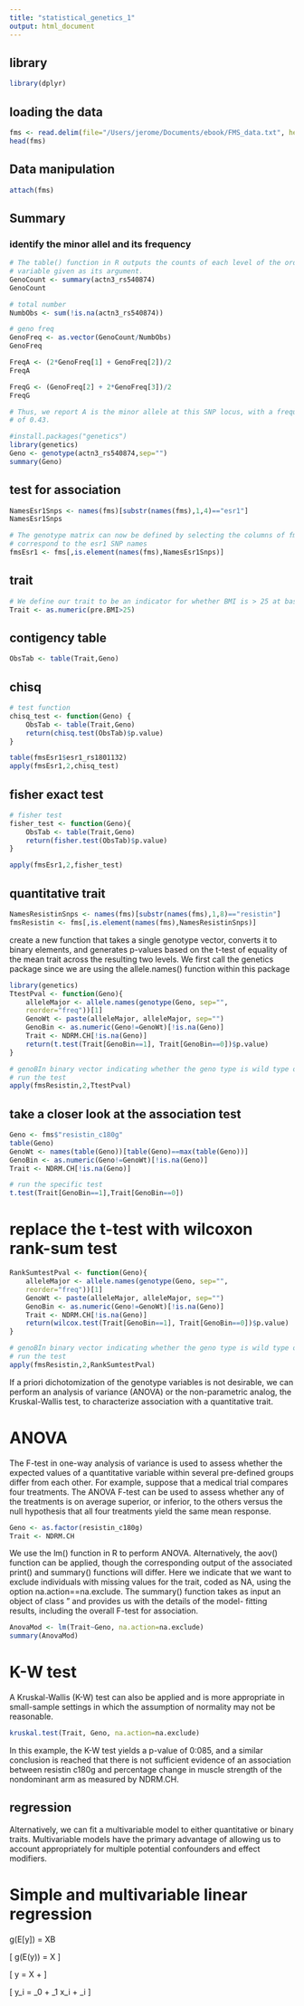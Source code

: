 ```yaml
---
title: "statistical_genetics_1"
output: html_document
---
```


## library
```r
library(dplyr)

```

## loading the data
```r
fms <- read.delim(file="/Users/jerome/Documents/ebook/FMS_data.txt", header=T, sep="\t")\
head(fms)
```

## Data manipulation
```r
attach(fms)
```


## Summary
### identify the minor allel and its frequency
```r
# The table() function in R outputs the counts of each level of the ordinal
# variable given as its argument.
GenoCount <- summary(actn3_rs540874)
GenoCount

# total number
NumbObs <- sum(!is.na(actn3_rs540874))

# geno freq
GenoFreq <- as.vector(GenoCount/NumbObs)
GenoFreq
```

```r
FreqA <- (2*GenoFreq[1] + GenoFreq[2])/2
FreqA
```

```r
FreqG <- (GenoFreq[2] + 2*GenoFreq[3])/2
FreqG
```

```r
# Thus, we report A is the minor allele at this SNP locus, with a frequency
# of 0.43.
```

```r
#install.packages("genetics")
library(genetics)
Geno <- genotype(actn3_rs540874,sep="")
summary(Geno)
```

## test for association
```r
NamesEsr1Snps <- names(fms)[substr(names(fms),1,4)=="esr1"]
NamesEsr1Snps

# The genotype matrix can now be defined by selecting the columns of fms that
# correspond to the esr1 SNP names
fmsEsr1 <- fms[,is.element(names(fms),NamesEsr1Snps)]
```

## trait
```r
# We define our trait to be an indicator for whether BMI is > 25 at baseline:
Trait <- as.numeric(pre.BMI>25)

```

## contigency table
```r
ObsTab <- table(Trait,Geno)
```

## chisq
```r
# test function
chisq_test <- function(Geno) {
    ObsTab <- table(Trait,Geno)
    return(chisq.test(ObsTab)$p.value)
}

table(fmsEsr1$esr1_rs1801132)
apply(fmsEsr1,2,chisq_test)
```

## fisher exact test
```r
# fisher test
fisher_test <- function(Geno){
    ObsTab <- table(Trait,Geno)
    return(fisher.test(ObsTab)$p.value)
}

apply(fmsEsr1,2,fisher_test)
```


## quantitative trait
```r
NamesResistinSnps <- names(fms)[substr(names(fms),1,8)=="resistin"]
fmsResistin <- fms[,is.element(names(fms),NamesResistinSnps)]
```
create a new function that takes a single genotype vector, converts
it to binary elements, and generates p-values based on the t-test of equality
of the mean trait across the resulting two levels. We first call the genetics
package since we are using the allele.names() function within this package

```r
library(genetics)
TtestPval <- function(Geno){
    alleleMajor <- allele.names(genotype(Geno, sep="",
    reorder="freq"))[1]
    GenoWt <- paste(alleleMajor, alleleMajor, sep="")
    GenoBin <- as.numeric(Geno!=GenoWt)[!is.na(Geno)]
    Trait <- NDRM.CH[!is.na(Geno)]
    return(t.test(Trait[GenoBin==1], Trait[GenoBin==0])$p.value)
}

# genoBIn binary vector indicating whether the geno type is wild type or not
# run the test
apply(fmsResistin,2,TtestPval)

```

## take a closer look at the association test
```r
Geno <- fms$"resistin_c180g"
table(Geno)
GenoWt <- names(table(Geno))[table(Geno)==max(table(Geno))]
GenoBin <- as.numeric(Geno!=GenoWt)[!is.na(Geno)]
Trait <- NDRM.CH[!is.na(Geno)]

# run the specific test 
t.test(Trait[GenoBin==1],Trait[GenoBin==0])

```


# replace the t-test with wilcoxon rank-sum test
```r
RankSumtestPval <- function(Geno){
    alleleMajor <- allele.names(genotype(Geno, sep="",
    reorder="freq"))[1]
    GenoWt <- paste(alleleMajor, alleleMajor, sep="")
    GenoBin <- as.numeric(Geno!=GenoWt)[!is.na(Geno)]
    Trait <- NDRM.CH[!is.na(Geno)]
    return(wilcox.test(Trait[GenoBin==1], Trait[GenoBin==0])$p.value)
}

# genoBIn binary vector indicating whether the geno type is wild type or not
# run the test
apply(fmsResistin,2,RankSumtestPval)
```


If a priori dichotomization of the genotype variables is not desirable, we
can perform an analysis of variance (ANOVA) or the non-parametric analog,
the Kruskal-Wallis test, to characterize association with a quantitative
trait.

# ANOVA 
The F-test in one-way analysis of variance is used to assess whether the expected values of a quantitative variable within several pre-defined groups differ from each other. For example, suppose that a medical trial compares four treatments. The ANOVA F-test can be used to assess whether any of the treatments is on average superior, or inferior, to the others versus the null hypothesis that all four treatments yield the same mean response.

```r
Geno <- as.factor(resistin_c180g)
Trait <- NDRM.CH

```

We use the lm() function in R to perform ANOVA. Alternatively, the
aov() function can be applied, though the corresponding output of the associated
print() and summary() functions will differ. Here we indicate that
we want to exclude individuals with missing values for the trait, coded as NA,
using the option na.action==na.exclude. The summary() function takes as
input an object of class \lm" and provides us with the details of the model-
fitting results, including the overall F-test for association.

```r
AnovaMod <- lm(Trait~Geno, na.action=na.exclude)
summary(AnovaMod)
```

# K-W test
A Kruskal-Wallis (K-W) test can also be applied and is more appropriate
in small-sample settings in which the assumption of normality may not be
reasonable.

```r
kruskal.test(Trait, Geno, na.action=na.exclude)
```

In this example, the K-W test yields a p-value of 0:085, and a similar conclusion
is reached that there is not sufficient evidence of an association between
resistin c180g and percentage change in muscle strength of the nondominant
arm as measured by NDRM.CH.


## regression


Alternatively, we can fit a multivariable model to either quantitative
or binary traits. Multivariable models have the primary advantage of
allowing us to account appropriately for multiple potential confounders and
effect modifiers.

# Simple and multivariable linear regression
g(E[y]) = XB

\[
g(E(y)) = X\cdot \beta
\]

\[
\mathbf y = \mathbf X \mathbf \beta + \mathbf \epsilon
\]

\[
y_i = \beta_0 + \beta_1 x_i + \epsilon_i
\]



